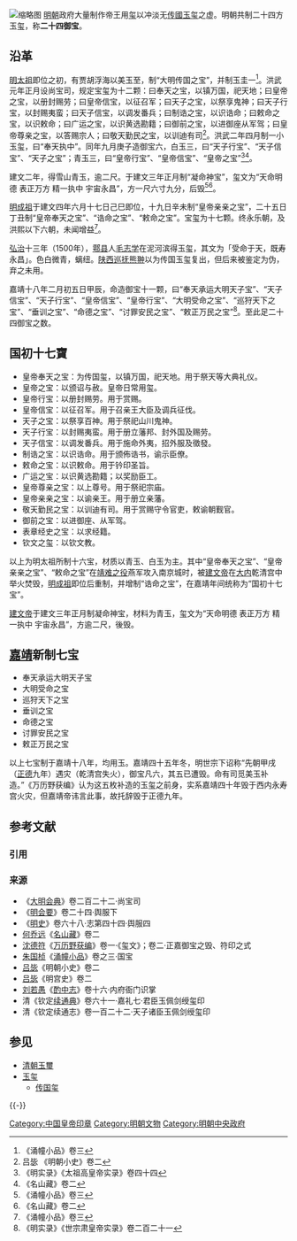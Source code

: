 [[File:Seal_of_Ming_dynasty.svg|缩略图]]
[[明朝|明朝]]政府大量制作帝王用[[玺|玺]]以冲淡无[[传国玺|传國玉玺]]之虚。明朝共制二十四方玉玺，称'''二十四御宝'''。

==沿革==

[[明太祖|明太祖]]即位之初，有贾胡浮海以美玉至，制“大明传国之宝”，并制玉圭一<ref name="涌幢小品">《涌幢小品》卷三</ref>。洪武元年正月设尚宝司，规定宝玺为十二颗：曰奉天之宝，以镇万国，祀天地；曰皇帝之宝，以册封赐劳；曰皇帝信宝，以征召军；曰天子之宝，以祭享鬼神；曰天子行宝，以封赐夷蛮；曰天子信宝，以调发番兵；曰制诰之宝，以识诰命；曰敕命之宝，以识敕命；曰广运之宝，以识黄选勘籍；曰御前之宝，以进御座从军驾；曰皇帝尊亲之宝，以答赐宗人；曰敬天勤民之宝，以训迪有司<ref>吕毖 《明朝小史》卷二</ref>。洪武二年四月制一小玉玺，曰“奉天执中”。同年九月庚子造御宝六，白玉三，曰“天子行宝”、“天子信宝”、“天子之宝”；青玉三，曰“皇帝行宝”、“皇帝信宝”、“皇帝之宝”<ref>《明实录》《太祖高皇帝实录》卷四十四</ref><ref name="名山藏">《名山藏》卷二</ref>。

建文二年，得雪山青玉，逾二尺。于建文三年正月制“凝命神宝”，玺文为“天命明德 表正万方 精一执中 宇宙永昌”，方一尺六寸九分，后毁<ref name="涌幢小品">《涌幢小品》卷三</ref><ref name="名山藏">《名山藏》卷二</ref>。

[[明成祖|明成祖]]于建文四年六月十七日己巳即位，十九日辛未制“皇帝亲亲之宝”，二十五日丁丑制“皇帝奉天之宝”、“诰命之宝”、“敕命之宝”。宝玺为十七颗。终永乐朝，及洪熙以下六朝，未闻增益<ref name="涌幢小品">《涌幢小品》卷三</ref>。

[[弘治_(明朝)|弘治]]十三年（1500年），[[鄠县|鄠县]]人[[毛志学|毛志学]]在泥河滨得玉玺，其文为「受命于天，既寿永昌」。色白微青，螭纽。[[陕西省|陕西]][[巡抚|巡抚]][[熊翀|熊翀]]以为传国玉玺复出，但后来被鉴定为伪，弃之未用。

嘉靖十八年二月初五日甲辰，命造御宝十一颗，曰“奉天承运大明天子宝”、“天子信宝”、“天子行宝”、“皇帝信宝”、“皇帝行宝”、“大明受命之宝”、“巡狩天下之宝”、“垂训之宝”、“命德之宝”、“讨罪安民之宝”、“敕正万民之宝”<ref>《明实录》《世宗肃皇帝实录》卷二百二十一</ref>。至此足二十四御宝之数。

== 国初十七寶 ==
*皇帝奉天之宝：为传国玺，以镇万国，祀天地。用于祭天等大典礼仪。
*皇帝之宝：以颁诏与赦。皇帝日常用玺。
*皇帝行宝：以册封赐劳。用于赏赐。
*皇帝信宝：以征召军。用于召亲王大臣及调兵征伐。
*天子之宝：以祭享百神。用于祭祀山川鬼神。
*天子行宝：以封赐夷蛮。用于册立藩邦、封外国及赐劳。
*天子信宝：以调发番兵。用于施命外夷，招外服及徵發。
*制诰之宝：以识诰命。用于颁佈诰书，谕示臣僚。
*敕命之宝：以识敕命。用于钤印圣旨。
*广运之宝：以识黄选勘籍；以奖励臣工。
*皇帝尊亲之宝：以上尊号。用于祭祀宗庙。
*皇帝亲亲之宝：以谕亲王。用于册立亲藩。
*敬天勤民之宝：以训迪有司。用于赏赐守令官吏，敕谕朝觐官。
*御前之宝：以进御座、从军驾。
*表章经史之宝：以求经籍。
*钦文之玺：以钦文教。

以上为明太祖所制十六宝，材质以青玉、白玉为主。其中“皇帝奉天之宝”、“皇帝亲亲之宝”、“敕命之宝”在[[靖难之役|靖难之役]]燕军攻入南京城时，被[[明惠帝|建文帝]]在[[明故宫|大内]]乾清宫中举火焚毁，[[明成祖|明成祖]]即位后重制，并增制“诰命之宝”，在嘉靖年间统称为“国初十七宝”。

[[明惠帝|建文帝]]于建文三年正月制凝命神宝，材料为青玉，玺文为“天命明德 表正万方 精一执中 宇宙永昌”，方逾二尺，後毁。

==[[嘉靖|嘉靖]]新制七宝==
*奉天承运大明天子宝
*大明受命之宝
*巡狩天下之宝
*垂训之宝
*命德之宝
*讨罪安民之宝
*敕正万民之宝

以上七宝制于嘉靖十八年，均用玉。嘉靖四十五年冬，明世宗下诏称“先朝甲戌（[[正德_(明朝)|正德]]九年）遇灾（乾清宫失火），御宝凡六，其五已遭毁。命有司觅美玉补造。”《万历野获编》认为这五枚补造的玉玺之前身，实系嘉靖四十年毁于西内永寿宫火灾，但嘉靖帝讳言此事，故托辞毁于正德九年。

== 参考文献 ==
=== 引用 ===
{{Reflist|30em}}

=== 来源 ===
{{ReflistH}}
*《[[大明会典|大明会典]]》卷二百二十二·尚宝司
*《[[明会要|明会要]]》卷二十四·舆服下
*《[[明史|明史]]》卷六十八·志第四十四·舆服四
*[[何乔远|何乔远]]《[[名山藏|名山藏]]》卷二
*[[沈德符|沈德符]]《[[万历野获编|万历野获编]]》卷一·《玺文》；卷二·正嘉御宝之毁、符印之式
*[[朱国桢|朱国桢]]《[[涌幢小品|涌幢小品]]》卷之三·国宝
*[[吕毖|吕毖]]《明朝小史》卷二
*[[吕毖|吕毖]]《明宫史》卷二
*[[刘若愚|刘若愚]]《[[酌中志|酌中志]]》卷十六·内府衙门识掌
* 清《钦定[[续通典|续通典]]》卷六十一·嘉礼七·君臣玉佩剑绶玺印
* 清《钦定续通志》卷一百二十二·天子诸臣玉佩剑绶玺印
{{ReflistF}}

== 参见 ==
* [[清朝玉璽|清朝玉璽]]
* [[玉玺|玉玺]]
** [[传国玺|传国玺]]

{{-}}
{{明朝君主}}
{{东亚印章}}

[[Category:中国皇帝印章|Category:中国皇帝印章]]
[[Category:明朝文物|Category:明朝文物]]
[[Category:明朝中央政府|Category:明朝中央政府]]